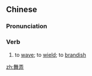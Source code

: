 ==Chinese==
{{zh-forms}}

===Pronunciation===
{{zh-pron
|m=wǔnòng
|c=mou5 lung6
|mn=bú-lōng/twv:bú-lāng
|cat=v
}}

===Verb===
{{zh-verb}}

# to [[wave]]; to [[wield]]; to [[brandish]]

[[zh:舞弄]]